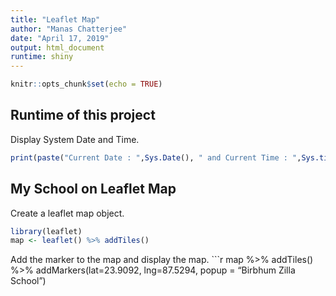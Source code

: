 ---
title: "Leaflet Map"
author: "Manas Chatterjee"
date: "April 17, 2019"
output: html_document
runtime: shiny
---

```{r setup, include=FALSE}
knitr::opts_chunk$set(echo = TRUE)
```

## Runtime of this project
Display System Date and Time.
```{r datetime}
print(paste("Current Date : ",Sys.Date(), " and Current Time : ",Sys.time()))

```

## My School on Leaflet Map
Create a leaflet map object.
```{r cars}
library(leaflet)
map <- leaflet() %>% addTiles()
```

Add the marker to the map and display the map.
```{r}
map %>%
   addTiles() %>%
   addMarkers(lat=23.9092, lng=87.5294, popup = "Birbhum Zilla School")